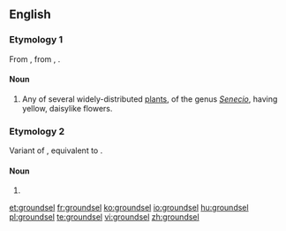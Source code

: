 ==English==

===Etymology 1===
From {{etyl|enm|en}} {{term|grundeswulie|grundeswülie|lang=enm}}, from {{etyl|ang|en}} {{m|ang|grundeswyliġe}}, {{m|ang|grundeswelġe||groundsel}}.

====Noun====
{{wikipedia}}
{{en-noun}}

# Any of several widely-distributed [[plant]]s, of the genus ''[[Senecio]]'', having yellow, daisylike flowers.

===Etymology 2===
Variant of {{term|groundsill|lang=en}}, equivalent to {{compound|ground|sill|lang=en}}.

====Noun====
{{en-noun}}

# {{alternative form of|groundsill|lang=en}}

[[et:groundsel]]
[[fr:groundsel]]
[[ko:groundsel]]
[[io:groundsel]]
[[hu:groundsel]]
[[pl:groundsel]]
[[te:groundsel]]
[[vi:groundsel]]
[[zh:groundsel]]